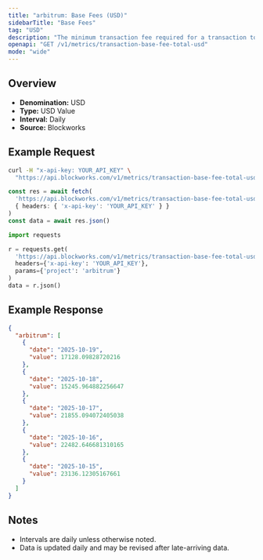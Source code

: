 ```yaml
---
title: "arbitrum: Base Fees (USD)"
sidebarTitle: "Base Fees"
tag: "USD"
description: "The minimum transaction fee required for a transaction to be included in a block"
openapi: "GET /v1/metrics/transaction-base-fee-total-usd"
mode: "wide"
---
```


## Overview

- **Denomination:** USD
- **Type:** USD Value
- **Interval:** Daily
- **Source:** Blockworks

## Example Request

<CodeGroup>

```bash cURL
curl -H "x-api-key: YOUR_API_KEY" \
  "https://api.blockworks.com/v1/metrics/transaction-base-fee-total-usd?project=arbitrum"
```

```typescript TypeScript
const res = await fetch(
  'https://api.blockworks.com/v1/metrics/transaction-base-fee-total-usd?project=arbitrum',
  { headers: { 'x-api-key': 'YOUR_API_KEY' } }
)
const data = await res.json()
```

```python Python
import requests

r = requests.get(
  'https://api.blockworks.com/v1/metrics/transaction-base-fee-total-usd',
  headers={'x-api-key': 'YOUR_API_KEY'},
  params={'project': 'arbitrum'}
)
data = r.json()
```

</CodeGroup>

## Example Response

```json
{
  "arbitrum": [
    {
      "date": "2025-10-19",
      "value": 17128.09828720216
    },
    {
      "date": "2025-10-18",
      "value": 15245.964882256647
    },
    {
      "date": "2025-10-17",
      "value": 21855.094072405038
    },
    {
      "date": "2025-10-16",
      "value": 22482.646681310165
    },
    {
      "date": "2025-10-15",
      "value": 23136.12305167661
    }
  ]
}
```

## Notes
- Intervals are daily unless otherwise noted.
- Data is updated daily and may be revised after late-arriving data.